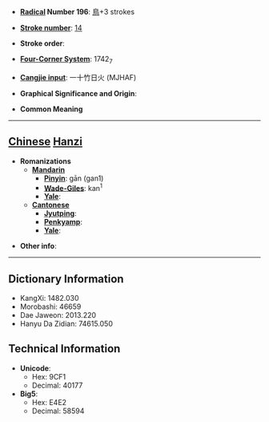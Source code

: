 * '''[[Wiktionary:Chinese radical index| Radical]] Number 196''': [[Wiktionary:Chinese radical index 鳥|鳥]]+3 strokes

* '''[[Wiktionary:Chinese total strokes index|Stroke number]]''': [[Wiktionary:Chinese total strokes index 14|14]]

* '''Stroke order''': 

* '''[[Wiktionary:Chinese four corner index|Four-Corner System]]''': 1742<sub>7</sub>

* '''[[Wiktionary:Chinese Cangjie index|Cangjie input]]''': 一十竹日火 (MJHAF)

* '''Graphical Significance and Origin''': 

* '''Common Meaning'''

----

== [[Chinese]] [[Hanzi]] ==

* '''Romanizations'''
** '''[[Mandarin]]'''
*** '''[[Pinyin]]''': gān (gan1)
*** '''[[Wade-Giles]]''': kan<sup>1</sup>
*** '''[[Yale]]''': 
** '''[[Cantonese]]'''
*** '''[[Jyutping]]''':
*** '''[[Penkyamp]]''': 
*** '''[[Yale]]''': 

* '''Other info''': 

----

== Dictionary Information ==

* KangXi: 1482.030
* Morobashi: 46659
* Dae Jaweon: 2013.220
* Hanyu Da Zidian: 74615.050

== Technical Information ==

* '''Unicode''':
** Hex: 9CF1
** Decimal: 40177
* '''Big5''':
** Hex: E4E2
** Decimal: 58594